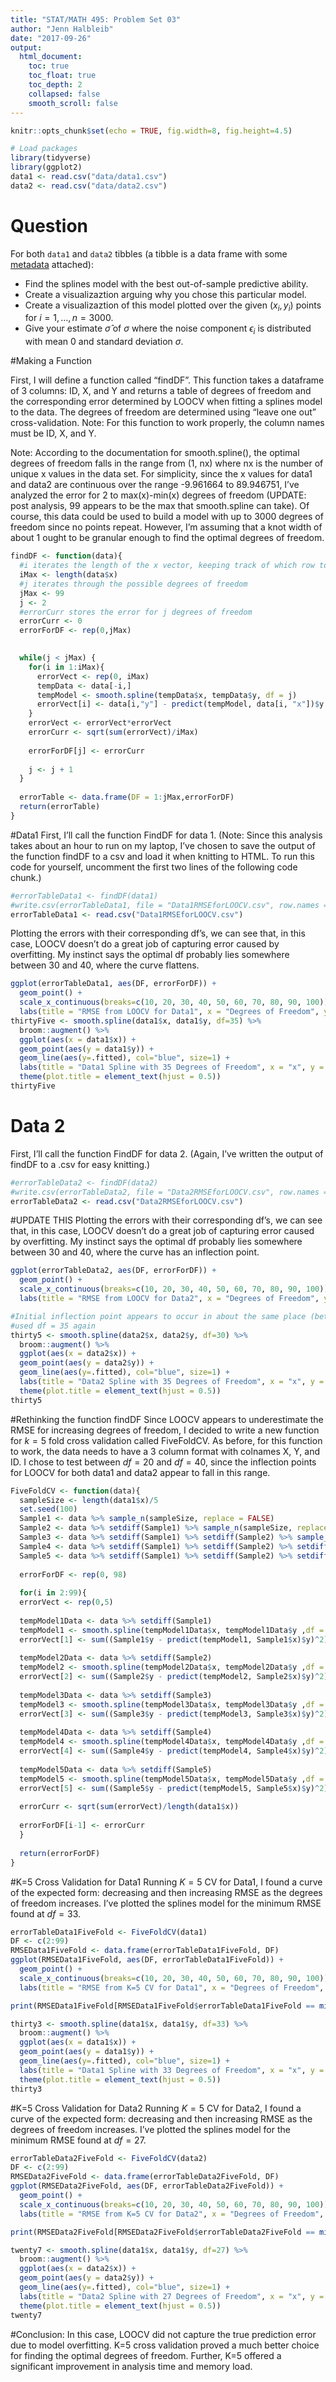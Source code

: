 ```yaml
---
title: "STAT/MATH 495: Problem Set 03"
author: "Jenn Halbleib"
date: "2017-09-26"
output:
  html_document:
    toc: true
    toc_float: true
    toc_depth: 2
    collapsed: false
    smooth_scroll: false
---
```


```r
knitr::opts_chunk$set(echo = TRUE, fig.width=8, fig.height=4.5)

# Load packages
library(tidyverse)
library(ggplot2)
data1 <- read.csv("data/data1.csv")
data2 <- read.csv("data/data2.csv")
```


# Question

For both `data1` and `data2` tibbles (a tibble is a data frame with some
[metadata](https://blog.rstudio.com/2016/03/24/tibble-1-0-0#tibbles-vs-data-frames) attached):

* Find the splines model with the best out-of-sample predictive ability.
* Create a visualizaztion arguing why you chose this particular model.
* Create a visualizaztion of this model plotted over the given $(x_i, y_i)$ points for $i=1,\ldots,n=3000$.
* Give your estimate $\widehat{\sigma}$ of $\sigma$ where the noise component $\epsilon_i$ is distributed with mean 0 and standard deviation $\sigma$.

#Making a Function  

First, I will define a function called "findDF". This function takes a dataframe of 3 columns: ID, X, and Y and returns a table of degrees of freedom and the corresponding error determined by LOOCV when fitting a splines model to the data. The degrees of freedom are determined using "leave one out" cross-validation. Note: For this function to work properly, the column names must be ID, X, and Y.  

Note: According to the documentation for smooth.spline(), the optimal degrees of freedom falls in the range from (1, nx) where nx is the number of unique x values in the data set. For simplicity, since the x values for data1 and data2 are continuous over the range -9.961664 to 89.946751, I've analyzed the error for 2 to max(x)-min(x) degrees of freedom (UPDATE: post analysis, 99 appears to be the max that smooth.spline can take). Of course, this data could be used to build a model with up to 3000 degrees of freedom since no points repeat. However, I'm assuming that a knot width of about 1 ought to be granular enough to find the optimal degrees of freedom.

```r

findDF <- function(data){
  #i iterates the length of the x vector, keeping track of which row to leave out
  iMax <- length(data$x)
  #j iterates through the possible degrees of freedom
  jMax <- 99
  j <- 2
  #errorCurr stores the error for j degrees of freedom
  errorCurr <- 0
  errorForDF <- rep(0,jMax)
  

  while(j < jMax) {
    for(i in 1:iMax){
      errorVect <- rep(0, iMax)
      tempData <- data[-i,]
      tempModel <- smooth.spline(tempData$x, tempData$y, df = j)
      errorVect[i] <- data[i,"y"] - predict(tempModel, data[i, "x"])$y  
    }
    errorVect <- errorVect*errorVect
    errorCurr <- sqrt(sum(errorVect)/iMax)
    
    errorForDF[j] <- errorCurr
    
    j <- j + 1
  }
  
  errorTable <- data.frame(DF = 1:jMax,errorForDF)
  return(errorTable)
}
```

#Data1 
First, I'll call the function FindDF for data 1. (Note: Since this analysis takes about an hour to run on my laptop, I've chosen to save the output of the function findDF to a csv and load it when knitting to HTML. To run this code for yourself, uncomment the first two lines of the following code chunk.)
```r
#errorTableData1 <- findDF(data1)
#write.csv(errorTableData1, file = "Data1RMSEforLOOCV.csv", row.names = FALSE)
errorTableData1 <- read.csv("Data1RMSEforLOOCV.csv")
```

Plotting the errors with their corresponding df's, we can see that, in this case, LOOCV doesn't do a great job of capturing error caused by overfitting. My instinct says the optimal df probably lies somewhere between 30 and 40, where the curve flattens.
```r
ggplot(errorTableData1, aes(DF, errorForDF)) + 
  geom_point() +
  scale_x_continuous(breaks=c(10, 20, 30, 40, 50, 60, 70, 80, 90, 100)) +
  labs(title = "RMSE from LOOCV for Data1", x = "Degrees of Freedom", y = "RMSE")
thirtyFive <- smooth.spline(data1$x, data1$y, df=35) %>%
  broom::augment() %>% 
  ggplot(aes(x = data1$x)) +
  geom_point(aes(y = data1$y)) +
  geom_line(aes(y=.fitted), col="blue", size=1) +
  labs(title = "Data1 Spline with 35 Degrees of Freedom", x = "x", y = "y") +
  theme(plot.title = element_text(hjust = 0.5))
thirtyFive
```

# Data 2
First, I'll call the function FindDF for data 2. (Again, I've written the output of findDF to a .csv for easy knitting.)
```r
#errorTableData2 <- findDF(data2)
#write.csv(errorTableData2, file = "Data2RMSEforLOOCV.csv", row.names = FALSE)
errorTableData2 <- read.csv("Data2RMSEforLOOCV.csv")
```
#UPDATE THIS
Plotting the errors with their corresponding df's, we can see that, in this case, LOOCV doesn't do a great job of capturing error caused by overfitting. My instinct says the optimal df probably lies somewhere between 30 and 40, where the curve has an inflection point.
```r
ggplot(errorTableData2, aes(DF, errorForDF)) + 
  geom_point() +
  scale_x_continuous(breaks=c(10, 20, 30, 40, 50, 60, 70, 80, 90, 100)) +
  labs(title = "RMSE from LOOCV for Data2", x = "Degrees of Freedom", y = "RMSE")

#Initial inflection point appears to occur in about the same place (between 30 and 40)
#used df = 35 again
thirty5 <- smooth.spline(data2$x, data2$y, df=30) %>%
  broom::augment() %>% 
  ggplot(aes(x = data2$x)) +
  geom_point(aes(y = data2$y)) +
  geom_line(aes(y=.fitted), col="blue", size=1) +
  labs(title = "Data2 Spline with 35 Degrees of Freedom", x = "x", y = "y") +
  theme(plot.title = element_text(hjust = 0.5))
thirty5
```

#Rethinking the function findDF
Since LOOCV appears to underestimate the RMSE for increasing degrees of freedom, I decided to write a new function for $k=5$ fold cross validation called FiveFoldCV. As before, for this function to work, the data needs to have a 3 column format with colnames X, Y, and ID. I chose to test between $df=20$ and $df=40$, since the inflection points for LOOCV for both data1 and data2 appear to fall in this range.
```r
FiveFoldCV <- function(data){
  sampleSize <- length(data1$x)/5
  set.seed(100)
  Sample1 <- data %>% sample_n(sampleSize, replace = FALSE)
  Sample2 <- data %>% setdiff(Sample1) %>% sample_n(sampleSize, replace = FALSE)
  Sample3 <- data %>% setdiff(Sample1) %>% setdiff(Sample2) %>% sample_n(sampleSize, replace = FALSE)
  Sample4 <- data %>% setdiff(Sample1) %>% setdiff(Sample2) %>% setdiff(Sample3) %>% sample_n(sampleSize, replace = FALSE)
  Sample5 <- data %>% setdiff(Sample1) %>% setdiff(Sample2) %>% setdiff(Sample3) %>% setdiff(Sample4) 
  
  errorForDF <- rep(0, 98)
  
  for(i in 2:99){
  errorVect <- rep(0,5)
  
  tempModel1Data <- data %>% setdiff(Sample1)
  tempModel1 <- smooth.spline(tempModel1Data$x, tempModel1Data$y ,df = i)
  errorVect[1] <- sum((Sample1$y - predict(tempModel1, Sample1$x)$y)^2)
  
  tempModel2Data <- data %>% setdiff(Sample2)
  tempModel2 <- smooth.spline(tempModel2Data$x, tempModel2Data$y ,df = i)
  errorVect[2] <- sum((Sample2$y - predict(tempModel2, Sample2$x)$y)^2)
  
  tempModel3Data <- data %>% setdiff(Sample3)
  tempModel3 <- smooth.spline(tempModel3Data$x, tempModel3Data$y ,df = i)
  errorVect[3] <- sum((Sample3$y - predict(tempModel3, Sample3$x)$y)^2)
  
  tempModel4Data <- data %>% setdiff(Sample4)
  tempModel4 <- smooth.spline(tempModel4Data$x, tempModel4Data$y ,df = i)
  errorVect[4] <- sum((Sample4$y - predict(tempModel4, Sample4$x)$y)^2)
  
  tempModel5Data <- data %>% setdiff(Sample5)
  tempModel5 <- smooth.spline(tempModel5Data$x, tempModel5Data$y ,df = i)
  errorVect[5] <- sum((Sample5$y - predict(tempModel5, Sample5$x)$y)^2)
  
  errorCurr <- sqrt(sum(errorVect)/length(data1$x))
    
  errorForDF[i-1] <- errorCurr
  }
  
  return(errorForDF)
}
```

#K=5 Cross Validation for Data1
Running $K=5$ CV for Data1, I found a curve of the expected form: decreasing and then increasing RMSE as the degrees of freedom increases. I've plotted the splines model for the minimum RMSE found at $df=33$.
```r
errorTableData1FiveFold <- FiveFoldCV(data1)
DF <- c(2:99)
RMSEData1FiveFold <- data.frame(errorTableData1FiveFold, DF)
ggplot(RMSEData1FiveFold, aes(DF, errorTableData1FiveFold)) + 
  geom_point() +
  scale_x_continuous(breaks=c(10, 20, 30, 40, 50, 60, 70, 80, 90, 100)) +
  labs(title = "RMSE from K=5 CV for Data1", x = "Degrees of Freedom", y = "RMSE")

print(RMSEData1FiveFold[RMSEData1FiveFold$errorTableData1FiveFold == min(RMSEData1FiveFold$errorTableData1FiveFold),])

thirty3 <- smooth.spline(data1$x, data1$y, df=33) %>%
  broom::augment() %>% 
  ggplot(aes(x = data1$x)) +
  geom_point(aes(y = data1$y)) +
  geom_line(aes(y=.fitted), col="blue", size=1) +
  labs(title = "Data1 Spline with 33 Degrees of Freedom", x = "x", y = "y") +
  theme(plot.title = element_text(hjust = 0.5))
thirty3
```

#K=5 Cross Validation for Data2
Running $K=5$ CV for Data2, I found a curve of the expected form: decreasing and then increasing RMSE as the degrees of freedom increases. I've plotted the splines model for the minimum RMSE found at $df=27$.
```r
errorTableData2FiveFold <- FiveFoldCV(data2)
DF <- c(2:99)
RMSEData2FiveFold <- data.frame(errorTableData2FiveFold, DF)
ggplot(RMSEData2FiveFold, aes(DF, errorTableData2FiveFold)) + 
  geom_point() +
  scale_x_continuous(breaks=c(10, 20, 30, 40, 50, 60, 70, 80, 90, 100)) +
  labs(title = "RMSE from K=5 CV for Data2", x = "Degrees of Freedom", y = "RMSE")

print(RMSEData2FiveFold[RMSEData2FiveFold$errorTableData2FiveFold == min(RMSEData2FiveFold$errorTableData2FiveFold),])

twenty7 <- smooth.spline(data1$x, data1$y, df=27) %>%
  broom::augment() %>% 
  ggplot(aes(x = data2$x)) +
  geom_point(aes(y = data2$y)) +
  geom_line(aes(y=.fitted), col="blue", size=1) +
  labs(title = "Data2 Spline with 27 Degrees of Freedom", x = "x", y = "y") +
  theme(plot.title = element_text(hjust = 0.5))
twenty7
```

#Conclusion:
In this case, LOOCV did not capture the true prediction error due to model overfitting. K=5 cross validation proved a much better choice for finding the optimal degrees of freedom. Further, K=5 offered a significant improvement in analysis time and memory load. 
